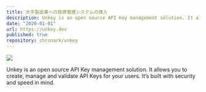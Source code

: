 ```yaml
---
title: 大手製造業への投資管理システムの導入
description: Unkey is an open source API Key management solution. It allows you to create, manage and validate API Keys for your users. It’s built with security and speed in mind.
date: "2020-01-01"
url: https://unkey.dev
published: true
repository: chronark/unkey
---
```



[![](https://unkey.dev/images/landing/app.png)](https://unkey.dev)

Unkey is an open source API Key management solution. It allows you to create, manage and validate API Keys for your users. It’s built with security and speed in mind.
